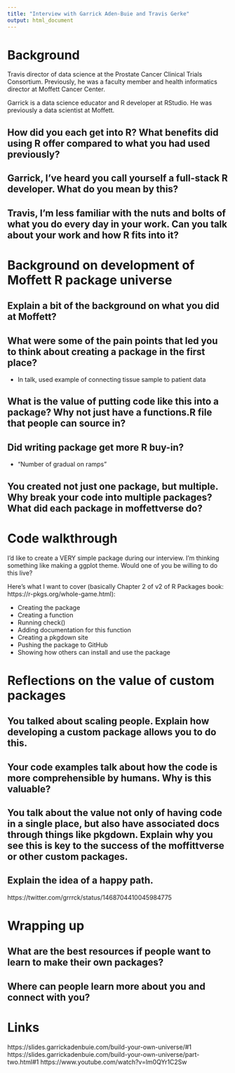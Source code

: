 ```yaml
---
title: "Interview with Garrick Aden-Buie and Travis Gerke"
output: html_document
---
```


# Background

Travis director of data science at the Prostate Cancer Clinical Trials Consortium. Previously, he was a faculty member and health informatics director at Moffett Cancer Center. 

Garrick is a data science educator and R developer at RStudio. He was previously a data scientist at Moffett. 

## How did you each get into R? What benefits did using R offer compared to what you had used previously?

## Garrick, I've heard you call yourself a full-stack R developer. What do you mean by this?

## Travis, I'm less familiar with the nuts and bolts of what you do every day in your work. Can you talk about your work and how R fits into it?

# Background on development of Moffett R package universe

## Explain a bit of the background on what you did at Moffett?

## What were some of the pain points that led you to think about creating a package in the first place?

- In talk, used example of connecting tissue sample to patient data

## What is the value of putting code like this into a package? Why not just have a functions.R file that people can source in? 

## Did writing package get more R buy-in?
- "Number of gradual on ramps"

## You created not just one package, but multiple. Why break your code into multiple packages? What did each package in moffettverse do?

# Code walkthrough

I'd like to create a VERY simple package during our interview. I'm thinking something like making a ggplot theme. Would one of you be willing to do this live? 

Here's what I want to cover (basically Chapter 2 of v2 of R Packages book: https://r-pkgs.org/whole-game.html):

- Creating the package
- Creating a function
- Running check()
- Adding documentation for this function
- Creating a pkgdown site
- Pushing the package to GitHub
- Showing how others can install and use the package

# Reflections on the value of custom packages

## You talked about scaling people. Explain how developing a custom package allows you to do this.

## Your code examples talk about how the code is more comprehensible by humans. Why is this valuable?

## You talk about the value not only of having code in a single place, but also have associated docs through things like pkgdown. Explain why you see this is key to the success of the moffittverse or other custom packages.

## Explain the idea of a happy path.

https://twitter.com/grrrck/status/1468704410045984775

# Wrapping up

## What are the best resources if people want to learn to make their own packages?

## Where can people learn more about you and connect with you? 


# Links

https://slides.garrickadenbuie.com/build-your-own-universe/#1
https://slides.garrickadenbuie.com/build-your-own-universe/part-two.html#1
https://www.youtube.com/watch?v=lm0QYr1C2Sw